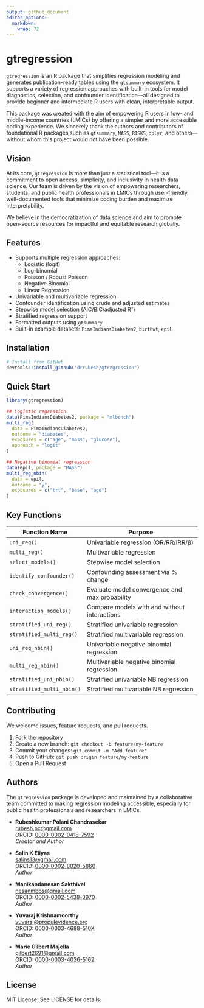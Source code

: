 ```yaml
---
output: github_document
editor_options: 
  markdown: 
    wrap: 72
---
```


# gtregression

`gtregression` is an R package that simplifies regression modeling and
generates publication-ready tables using the `gtsummary` ecosystem. It
supports a variety of regression approaches with built-in tools for
model diagnostics, selection, and confounder identification—all designed
to provide beginner and intermediate R users with clean, interpretable
output.

This package was created with the aim of empowering R users in low- and
middle-income countries (LMICs) by offering a simpler and more
accessible coding experience. We sincerely thank the authors and
contributors of foundational R packages such as `gtsummary`, `MASS`,
`RISKS`, `dplyr`, and others—without whom this project would not have
been possible.

## Vision

At its core, `gtregression` is more than just a statistical tool—it is a
commitment to open access, simplicity, and inclusivity in health data
science. Our team is driven by the vision of empowering researchers,
students, and public health professionals in LMICs through
user-friendly, well-documented tools that minimize coding burden and
maximize interpretability.

We believe in the democratization of data science and aim to promote
open-source resources for impactful and equitable research globally.

## Features

-   Supports multiple regression approaches:
    -   Logistic (logit)
    -   Log-binomial
    -   Poisson / Robust Poisson
    -   Negative Binomial
    -   Linear Regression
-   Univariable and multivariable regression
-   Confounder identification using crude and adjusted estimates
-   Stepwise model selection (AIC/BIC/adjusted R²)
-   Stratified regression support
-   Formatted outputs using `gtsummary`
-   Built-in example datasets: `PimaIndiansDiabetes2`, `birthwt`, `epil`

## Installation

```r
# Install from GitHub
devtools::install_github("drrubesh/gtregression")
```

## Quick Start

```r
library(gtregression)

## Logistic regression
data(PimaIndiansDiabetes2, package = "mlbench")
multi_reg(
  data = PimaIndiansDiabetes2,
  outcome = "diabetes",
  exposures = c("age", "mass", "glucose"),
  approach = "logit"
)

## Negative binomial regression
data(epil, package = "MASS")
multi_reg_nbin(
  data = epil,
  outcome = "y",
  exposures = c("trt", "base", "age")
)
```

## Key Functions

| Function Name             | Purpose                                        |
|---------------------------|------------------------------------------------|
| `uni_reg()`               | Univariable regression (OR/RR/IRR/β)           |
| `multi_reg()`             | Multivariable regression                       |
| `select_models()`         | Stepwise model selection                       |
| `identify_confounder()`   | Confounding assessment via % change            |
| `check_convergence()`     | Evaluate model convergence and max probability |
| `interaction_models()`    | Compare models with and without interactions   |
| `stratified_uni_reg()`    | Stratified univariable regression              |
| `stratified_multi_reg()`  | Stratified multivariable regression            |
| `uni_reg_nbin()`          | Univariable negative binomial regression       |
| `multi_reg_nbin()`        | Multivariable negative binomial regression     |
| `stratified_uni_nbin()`   | Stratified univariable NB regression           |
| `stratified_multi_nbin()` | Stratified multivariable NB regression         |

## Contributing 

We welcome issues, feature requests, and pull requests.

1.  Fork the repository
2.  Create a new branch: `git checkout -b feature/my-feature`
3.  Commit your changes: `git commit -m "Add feature"`
4.  Push to GitHub: `git push origin feature/my-feature`
5.  Open a Pull Request

## Authors

The `gtregression` package is developed and maintained by a collaborative team committed to making regression modeling accessible, especially for public health professionals and researchers in LMICs.

- **Rubeshkumar Polani Chandrasekar**  
  <rubesh.pc@gmail.com>  
  ORCID: [0000-0002-0418-7592](https://orcid.org/0000-0002-0418-7592)  
  _Creator and Author_

- **Salin K Eliyas**  
  <salins13@gmail.com>  
  ORCID: [0000-0002-8020-5860](https://orcid.org/0000-0002-8020-5860)  
  _Author_

- **Manikandanesan Sakthivel**  
  <nesanmbbs@gmail.com>  
  ORCID: [0000-0002-5438-3970](https://orcid.org/0000-0002-5438-3970)  
  _Author_

- **Yuvaraj Krishnamoorthy**  
  <yuvaraj@propulevidence.org>  
  ORCID: [0000-0003-4688-510X](https://orcid.org/0000-0003-4688-510X)  
  _Author_

- **Marie Gilbert Majella**  
  <gilbert2691@gmail.com>  
  ORCID: [0000-0003-4036-5162](https://orcid.org/0000-0003-4036-5162)  
  _Author_

## License

MIT License. See LICENSE for details.

